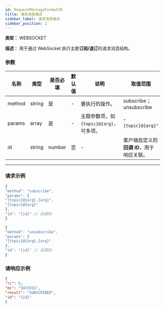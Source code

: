 ```yaml
---
id: RequestMessageFormatCN
title: 请求消息格式
sidebar_label: 请求消息格式
sidebar_position: 2
---
```



**类型：** WEBSOCKET


**描述：** 用于通过 WebSocket 执行主题**订阅/退订**的请求消息结构。


### 参数


| 名称 | 类型 | 是否必填 | 默认值 | 说明 | 取值范围 |
| ------ | ---------------- | -------- | ------ | ------------------------------------------ | ---------------------- |
| method | string | 是 | - | 要执行的操作。 | subscribe；unsubscribe |
| params | array| 是 | - | 主题参数项，如 `{topic}@{arg}`，可多项。 | `"{topic}@{arg}"` |
| id | string | number | 否 | - | 客户端自定义的**回调 ID**，用于响应关联。 | - |


---


### 请求示例


```javascript title="subscribe"
{
"method": "subscribe",
"params": [
"{topic}@{arg},{arg}",
"{topic}@{arg}"
],
"id": "{id}" // 回调ID
}

{
"method": "unsubscribe",
"params": [
"{topic}@{arg},{arg}"
],
"id": "{id}" // 回调ID
}
```

### 请响应示例
```json title="Response"
{
"rc": 0,
"mc": "SUCCESS",
"result": "SUBSCRIBED",
"id": "{id}"
}

```
